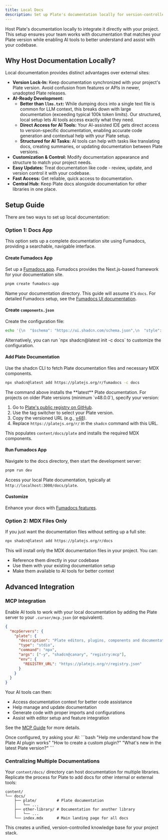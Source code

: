 ```yaml
---
title: Local Docs
description: Set up Plate's documentation locally for version-controlled, AI-enhanced development.
---
```


Host Plate's documentation locally to integrate it directly with your project. This setup ensures your team works with documentation that matches your Plate version while enabling AI tools to better understand and assist with your codebase.

## Why Host Documentation Locally?

Local documentation provides distinct advantages over external sites:

*   **Version Lock-In:** Keep documentation synchronized with your project's Plate version. Avoid confusion from features or APIs in newer, unadopted Plate releases.
*   **AI-Ready Development:**
    *   **Better than `llms.txt`:** While dumping docs into a single text file is common for LLM context, this breaks down with large documentation (exceeding typical 100k token limits). Our structured, local setup lets AI tools access exactly what they need.
    *   **Direct Access for AI Tools:** Your AI-assisted IDE gets direct access to version-specific documentation, enabling accurate code generation and contextual help with your Plate setup.
    *   **Structured for AI Tasks:** AI tools can help with tasks like translating docs, creating summaries, or updating documentation between Plate versions.
*   **Customization & Control:** Modify documentation appearance and structure to match your project needs.
*   **Easy Updates:** Treat documentation like code - review, update, and version control it with your codebase.
*   **Fast Access:** Get reliable, quick access to documentation.
*   **Central Hub:** Keep Plate docs alongside documentation for other libraries in one place.

## Setup Guide

There are two ways to set up local documentation:

### Option 1: Docs App

This option sets up a complete documentation site using Fumadocs, providing a searchable, navigable interface.

<Steps>

#### Create Fumadocs App

Set up a [Fumadocs app](https://fumadocs.dev/docs/ui#automatic-installation). Fumadocs provides the Next.js-based framework for your documentation site.

```bash
pnpm create fumadocs-app
```

Name your documentation directory. This guide will assume it's `docs`.
For detailed Fumadocs setup, see the [Fumadocs UI documentation](https://fumadocs.dev/docs/ui).

#### Create `components.json`

Create the configuration file:

```bash
echo '{\n  "$schema": "https://ui.shadcn.com/schema.json",\n  "style": "new-york",\n  "rsc": true,\n  "tsx": true,\n  "tailwind": {\n    "config": "",\n    "css": "app/global.css",\n    "baseColor": "neutral",\n    "cssVariables": true,\n    "prefix": ""\n  },\n  "aliases": {\n    "components": "@/components",\n    "utils": "@/lib/utils",\n    "ui": "@/components/ui",\n    "lib": "@/lib",\n    "hooks": "@/hooks"\n  },\n  "iconLibrary": "lucide"\n}' > components.json
```

<Callout type="note">
  Alternatively, you can run `npx shadcn@latest init -c docs` to customize the configuration.
</Callout>

#### Add Plate Documentation

Use the shadcn CLI to fetch Plate documentation files and necessary MDX components.

```bash
npx shadcn@latest add https://platejs.org/r/fumadocs -c docs
```

<Callout type="warning" title="Version-Specific Documentation">
  The command above installs the **latest** Plate documentation. For projects on older Plate versions (minimum `v48.0.0`), specify your version:

  1.  Go to [Plate's public registry on GitHub](https://github.com/udecode/plate/tree/main/apps/www/public/r).
  2.  Use the tag switcher to select your Plate version.
  3.  Copy the versioned URL (e.g., [v48](https://github.com/udecode/plate/tree/%40udecode/plate%4048.0.5/apps/www/public/r)).
  4.  Replace `https://platejs.org/r/` in the `shadcn` command with this URL.
</Callout>

This populates `content/docs/plate` and installs the required MDX components.

#### Run Fumadocs App

Navigate to the docs directory, then start the development server:

```bash
pnpm run dev
```

Access your local Plate documentation, typically at `http://localhost:3000/docs/plate`.

#### Customize

Enhance your docs with [Fumadocs features](https://fumadocs.dev/docs/ui#writing-content).

</Steps>

### Option 2: MDX Files Only

If you just want the documentation files without setting up a full site:

```bash
npx shadcn@latest add https://platejs.org/r/docs
```

This will install only the MDX documentation files in your project. You can:
- Reference them directly in your codebase
- Use them with your existing documentation setup
- Make them available to AI tools for better context

## Advanced Integration

### MCP Integration

Enable AI tools to work with your local documentation by adding the Plate server to your `.cursor/mcp.json` (or equivalent).

```json
{
  "mcpServers": {
    "plate": {
      "description": "Plate editors, plugins, components and documentation",
      "type": "stdio",
      "command": "npx",
      "args": ["-y", "shadcn@canary", "registry:mcp"],
      "env": {
        "REGISTRY_URL": "https://platejs.org/r/registry.json"
      }
    }
  }
}
```

Your AI tools can then:
*   Access documentation context for better code assistance
*   Help manage and update documentation
*   Generate code with proper imports and configurations
*   Assist with editor setup and feature integration

See the [MCP Guide](/docs/mcp) for more details.

<Callout>
  Once configured, try asking your AI:
  ```bash
  "Help me understand how the Plate AI plugin works"
  "How to create a custom plugin?"
  "What's new in the latest Plate version?"
  ```
</Callout>

### Centralizing Multiple Documentations

Your `content/docs/` directory can host documentation for multiple libraries. Replicate the process for Plate to add docs for other internal or external tools:

```plaintext
content/
└── docs/
    ├── plate/         # Plate documentation
    │   └── ...
    ├── other-library/ # Documentation for another library
    │   └── ...
    └── index.mdx      # Main landing page for all docs
```

This creates a unified, version-controlled knowledge base for your project stack.